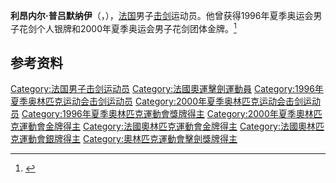 '''利昂内尔·普吕默纳伊'''（{{lang-fr|Lionel Plumenail}}，{{bd|1967年|1月22日|}}），[[法国|法国]]男子[[击剑|击剑]]运动员。他曾获得1996年夏季奥运会男子花剑个人银牌和2000年夏季奥运会男子花剑团体金牌。<ref>{{Cite web|title=Lionel PLUMENAIL|url=https://www.olympic.org/lionel-plumenail|accessdate=2021-03-07|date=2021-03-05|work=International Olympic Committee|language=en|archive-date=2021-01-23|archive-url=https://web.archive.org/web/20210123183246/https://www.olympic.org/lionel-plumenail}}</ref>

== 参考资料 ==
{{reflist}}

{{奥林匹克运动会击剑比赛男子花剑团体冠军}}

{{Authority control}}
{{DEFAULTSORT:Plumenail, Lionel}}
[[Category:法国男子击剑运动员|Category:法国男子击剑运动员]]
[[Category:法國奧運擊劍運動員|Category:法國奧運擊劍運動員]]
[[Category:1996年夏季奥林匹克运动会击剑运动员|Category:1996年夏季奥林匹克运动会击剑运动员]]
[[Category:2000年夏季奥林匹克运动会击剑运动员|Category:2000年夏季奥林匹克运动会击剑运动员]]
[[Category:1996年夏季奧林匹克運動會獎牌得主|Category:1996年夏季奧林匹克運動會獎牌得主]]
[[Category:2000年夏季奧林匹克運動會金牌得主|Category:2000年夏季奧林匹克運動會金牌得主]]
[[Category:法國奧林匹克運動會金牌得主|Category:法國奧林匹克運動會金牌得主]]
[[Category:法國奧林匹克運動會銀牌得主|Category:法國奧林匹克運動會銀牌得主]]
[[Category:奧林匹克運動會擊劍獎牌得主|Category:奧林匹克運動會擊劍獎牌得主]]

{{法国人物小作品}}